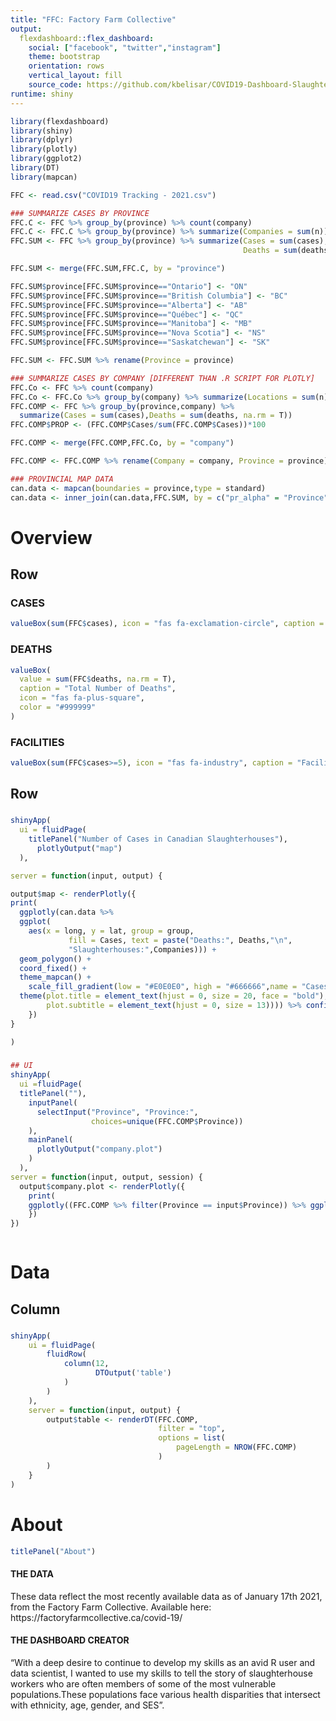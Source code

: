```yaml
---
title: "FFC: Factory Farm Collective"
output: 
  flexdashboard::flex_dashboard:
    social: ["facebook", "twitter","instagram"]
    theme: bootstrap
    orientation: rows
    vertical_layout: fill
    source_code: https://github.com/kbelisar/COVID19-Dashboard-Slaughterhouses
runtime: shiny
---
```


```r
library(flexdashboard)
library(shiny)
library(dplyr)
library(plotly)
library(ggplot2)
library(DT)
library(mapcan)

FFC <- read.csv("COVID19 Tracking - 2021.csv")

### SUMMARIZE CASES BY PROVINCE
FFC.C <- FFC %>% group_by(province) %>% count(company)
FFC.C <- FFC.C %>% group_by(province) %>% summarize(Companies = sum(n))
FFC.SUM <- FFC %>% group_by(province) %>% summarize(Cases = sum(cases),
                                                    Deaths = sum(deaths, na.rm = T))

FFC.SUM <- merge(FFC.SUM,FFC.C, by = "province")

FFC.SUM$province[FFC.SUM$province=="Ontario"] <- "ON"
FFC.SUM$province[FFC.SUM$province=="British Columbia"] <- "BC"
FFC.SUM$province[FFC.SUM$province=="Alberta"] <- "AB"
FFC.SUM$province[FFC.SUM$province=="Québec"] <- "QC"
FFC.SUM$province[FFC.SUM$province=="Manitoba"] <- "MB"
FFC.SUM$province[FFC.SUM$province=="Nova Scotia"] <- "NS"
FFC.SUM$province[FFC.SUM$province=="Saskatchewan"] <- "SK"

FFC.SUM <- FFC.SUM %>% rename(Province = province)

### SUMMARIZE CASES BY COMPANY [DIFFERENT THAN .R SCRIPT FOR PLOTLY]
FFC.Co <- FFC %>% count(company)
FFC.Co <- FFC.Co %>% group_by(company) %>% summarize(Locations = sum(n))
FFC.COMP <- FFC %>% group_by(province,company) %>% 
  summarize(Cases = sum(cases),Deaths = sum(deaths, na.rm = T))
FFC.COMP$PROP <- (FFC.COMP$Cases/sum(FFC.COMP$Cases))*100

FFC.COMP <- merge(FFC.COMP,FFC.Co, by = "company")

FFC.COMP <- FFC.COMP %>% rename(Company = company, Province = province)

### PROVINCIAL MAP DATA
can.data <- mapcan(boundaries = province,type = standard)
can.data <- inner_join(can.data,FFC.SUM, by = c("pr_alpha" = "Province"))

```

Overview
=======================================================================


Row {data-height=100}
-----------------------------------------------------------------------

### CASES {.value-box}

```r
valueBox(sum(FFC$cases), icon = "fas fa-exclamation-circle", caption = "Total Number of Cases", color = "#777777")
```


### DEATHS {.value-box}

```r
valueBox(
  value = sum(FFC$deaths, na.rm = T),
  caption = "Total Number of Deaths",
  icon = "fas fa-plus-square",
  color = "#999999"
)
```

### FACILITIES {.value-box}

```r
valueBox(sum(FFC$cases>=5), icon = "fas fa-industry", caption = "Facilities with COVID-19 Cases", color = "#BBBBBB")
```

Row
-----------------------------------------------------------------------

### {data-width=670}
```r

shinyApp(
  ui = fluidPage(  
    titlePanel("Number of Cases in Canadian Slaughterhouses"),
      plotlyOutput("map")
  ),

server = function(input, output) {

output$map <- renderPlotly({
print(
  ggplotly(can.data %>%
  ggplot(
    aes(x = long, y = lat, group = group,
             fill = Cases, text = paste("Deaths:", Deaths,"\n",
             "Slaughterhouses:",Companies))) +
  geom_polygon() +
  coord_fixed() +
  theme_mapcan() +
    scale_fill_gradient(low = "#E0E0E0", high = "#666666",name = "Cases") +
  theme(plot.title = element_text(hjust = 0, size = 20, face = "bold"),
        plot.subtitle = element_text(hjust = 0, size = 13)))) %>% config(displayModeBar = F)
    })
}

)

```


### {data-width=330}

```r

## UI
shinyApp(
  ui =fluidPage(    
  titlePanel(""),
    inputPanel(
      selectInput("Province", "Province:", 
                  choices=unique(FFC.COMP$Province))
    ),
    mainPanel(
      plotlyOutput("company.plot")  
    )
  ),
server = function(input, output, session) {
  output$company.plot <- renderPlotly({
    print(
    ggplotly((FFC.COMP %>% filter(Province == input$Province)) %>% ggplot(aes(x = Company, y = Cases,text = paste("Deaths:",Deaths,"\n","Locations:",Locations))) + geom_col(show.legend = FALSE) + theme_classic() + theme(axis.text.x = element_text(angle = 45))))  %>% config(displayModeBar = F) %>% layout(xaxis = list(title = ""), yaxis = list(title = "Cases"))
    })
})



```


Data {data-orientation=columns}
=======================================================================

Column
-----------------------------------------------------------------------

###

```r

shinyApp(
    ui = fluidPage(
        fluidRow(
            column(12,
                   DTOutput('table')
            )
        )
    ),
    server = function(input, output) {
        output$table <- renderDT(FFC.COMP,
                                 filter = "top",
                                 options = list(
                                     pageLength = NROW(FFC.COMP)
                                 )
        )
    }
)

```


About
=======================================================================

``` r
titlePanel("About")
```


#### THE DATA

These data reflect the most recently available data as of January 17th 2021, from the Factory Farm Collective. Available here: https://factoryfarmcollective.ca/covid-19/

#### THE DASHBOARD CREATOR

"With a deep desire to continue to develop my skills as an avid R user and data scientist, I wanted to use my skills to tell the story of slaughterhouse workers who are often members of some of the most vulnerable populations.These populations face various health disparities that intersect with ethnicity, age, gender, and SES".

